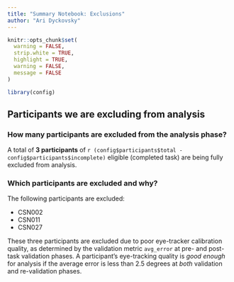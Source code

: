 ```yaml
---
title: "Summary Notebook: Exclusions"
author: "Ari Dyckovsky"
---
```


```r
knitr::opts_chunk$set(
  warning = FALSE,
  strip.white = TRUE,
  highlight = TRUE,
  warning = FALSE,
  message = FALSE
)

library(config)
```

## Participants we are excluding from analysis

### How many participants are excluded from the analysis phase?

A total of **3 participants** of `r (config$participants$total - config$participants$incomplete)` eligible (completed task) are being fully excluded from analysis.

### Which participants are excluded and why?

The following participants are excluded:

- CSN002
- CSN011
- CSN027

These three participants are excluded due to poor eye-tracker calibration quality,
as determined by the validation metric `avg_error` at pre- and post-task validation phases.
A participant's eye-tracking quality is _good enough_ for analysis if the average error is
less than 2.5 degrees at _both_ validation and re-validation phases.
